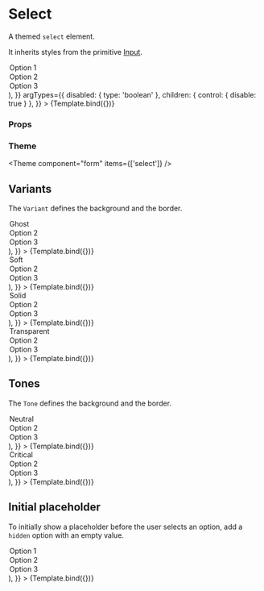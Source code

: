 
<Meta title="Components/Form/primitive/Select" component={Select} />

# Select

A themed `select` element.

It inherits styles from the primitive [Input](../?path=/docs/components-form-primitive-input--default-story).


<Canvas>
  <Story
    name="Default"
    args={{
      children: (
        <>
          <Option value="1">Option 1</Option>
          <Option value="2">Option 2</Option>
          <Option value="3">Option 3</Option>
        </>
      ),
    }}
    argTypes={{
      disabled: { type: 'boolean' },
      children: { control: { disable: true } },
    }}
  >
    {Template.bind({})}
  </Story>
</Canvas>

### Props

<ArgsTable story="Default" />

### Theme

<Theme component="form" items={['select']} />

## Variants

The `Variant` defines the background and the border.

<Canvas>
  <Story
    name="VariantGhost"
    args={{
      variant: FormVariant.ghost,
      children: (
        <>
          <Option value="1">Ghost</Option>
          <Option value="2">Option 2</Option>
          <Option value="3">Option 3</Option>
        </>
      ),
    }}
  >
    {Template.bind({})}
  </Story>
  <Story
    name="VariantSoft"
    args={{
      variant: FormVariant.soft,
      children: (
        <>
          <Option value="1">Soft</Option>
          <Option value="2">Option 2</Option>
          <Option value="3">Option 3</Option>
        </>
      ),
    }}
  >
    {Template.bind({})}
  </Story>
  <Story
    name="VariantSolid"
    args={{
      variant: FormVariant.solid,
      children: (
        <>
          <Option value="1">Solid</Option>
          <Option value="2">Option 2</Option>
          <Option value="3">Option 3</Option>
        </>
      ),
    }}
  >
    {Template.bind({})}
  </Story>
  <Story
    name="VariantTransparent"
    args={{
      variant: FormVariant.transparent,
      children: (
        <>
          <Option value="1">Transparent</Option>
          <Option value="2">Option 2</Option>
          <Option value="3">Option 3</Option>
        </>
      ),
    }}
  >
    {Template.bind({})}
  </Story>
</Canvas>

## Tones

The `Tone` defines the background and the border.

<Canvas>
  <Story
    name="ToneNeutral"
    args={{
      tone: FormTone.neutral,
      children: (
        <>
          <Option value="1">Neutral</Option>
          <Option value="2">Option 2</Option>
          <Option value="3">Option 3</Option>
        </>
      ),
    }}
  >
    {Template.bind({})}
  </Story>
  <Story
    name="ToneCritical"
    args={{
      tone: FormTone.critical,
      children: (
        <>
          <Option value="1">Critical</Option>
          <Option value="2">Option 2</Option>
          <Option value="3">Option 3</Option>
        </>
      ),
    }}
  >
    {Template.bind({})}
  </Story>
</Canvas>

## Initial placeholder

To initially show a placeholder before the user selects an option, add a `hidden` option with an empty value.

<Canvas>
  <Story
    name="Initial placeholder"
    args={{
      children: (
        <>
          <Option value="" hidden>
            Please select an option
          </Option>
          <Option value="1">Option 1</Option>
          <Option value="2">Option 2</Option>
          <Option value="3">Option 3</Option>
        </>
      ),
    }}
  >
    {Template.bind({})}
  </Story>
</Canvas>
